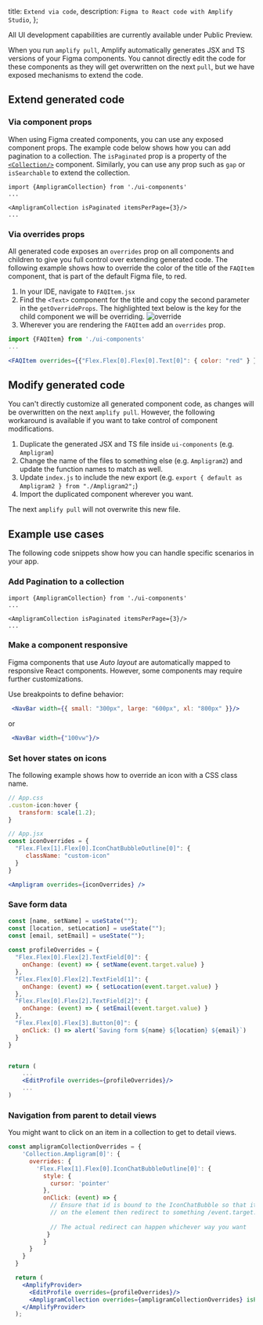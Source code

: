   title: `Extend via code`,
  description: `Figma to React code with Amplify Studio`,
};

<Callout warning>

All UI development capabilities are currently available under Public Preview.

</Callout>

When you run `amplify pull`, Amplify automatically generates JSX and TS versions of your Figma components. You cannot directly edit the code for these components as they will get overwritten on the next `pull`, but we have exposed mechanisms to extend the code. 

## Extend generated code

### Via component props
When using Figma created components, you can use any exposed component props. The example code below shows how you can add pagination to a collection. The `isPaginated` prop is a property of the [`<Collection/>`](https://ui.docs.amplify.aws/components/collection) component. Similarly, you can use any prop such as `gap` or `isSearchable` to extend the collection.

```
import {AmpligramCollection} from './ui-components'
...

<AmpligramCollection isPaginated itemsPerPage={3}/>
...

```

### Via overrides props
All generated code exposes an `overrides` prop on all components and children to give you full control over extending generated code. The following example shows how to override the color of the title of the `FAQItem` component, that is part of the default Figma file, to red.

1. In your IDE, navigate to `FAQItem.jsx` 
2. Find the `<Text>` component for the title and copy the second parameter in the `getOverrideProps`. The highlighted text below is the key for the child component we will be overriding.
![override](/images/console/ui-override.png)
3. Wherever you are rendering the `FAQItem` add an `overrides` prop.

```jsx
import {FAQItem} from './ui-components'
...

<FAQItem overrides={{"Flex.Flex[0].Flex[0].Text[0]": { color: "red" } }}/>
```


## Modify generated code
You can't directly customize all generated component code, as changes will be overwritten on the next `amplify pull`. However, the following workaround is available if you want to take control of component modifications.

1. Duplicate the generated JSX and TS file inside `ui-components` (e.g. `Ampligram`)
2. Change the name of the files to something else (e.g. `Ampligram2`) and update the function names to match as well.
3. Update `index.js` to include the new export (e.g. `export { default as Ampligram2 } from "./Ampligram2";`)
4. Import the duplicated component wherever you want.

The next `amplify pull` will not overwrite this new file.

## Example use cases
The following code snippets show how you can handle specific scenarios in your app.

### Add Pagination to a collection

```
import {AmpligramCollection} from './ui-components'
...

<AmpligramCollection isPaginated itemsPerPage={3}/>
...

```
### Make a component responsive
Figma components that use *Auto layout* are automatically mapped to responsive React components. However, some components may require further customizations. 

Use breakpoints to define behavior:

```jsx
 <NavBar width={{ small: "300px", large: "600px", xl: "800px" }}/>
```

or 

```jsx
 <NavBar width={"100vw"}/>
```

### Set hover states on icons

The following example shows how to override an icon with a CSS class name.

```jsx
// App.css
.custom-icon:hover {
   transform: scale(1.2);
}

// App.jsx
const iconOverrides = {
  "Flex.Flex[1].Flex[0].IconChatBubbleOutline[0]": {
     className: "custom-icon"
  }
}

<Ampligram overrides={iconOverrides} />
```


### Save form data

```jsx
const [name, setName] = useState("");
const [location, setLocation] = useState("");
const [email, setEmail] = useState("");
  
const profileOverrides = {
  "Flex.Flex[0].Flex[2].TextField[0]": {
    onChange: (event) => { setName(event.target.value) }
  },
  "Flex.Flex[0].Flex[2].TextField[1]": {
    onChange: (event) => { setLocation(event.target.value) }
  },
  "Flex.Flex[0].Flex[2].TextField[2]": {
    onChange: (event) => { setEmail(event.target.value) }
  },
  "Flex.Flex[0].Flex[3].Button[0]": {
    onClick: () => alert(`Saving form ${name} ${location} ${email}`)
  }
}


return (
    ...
    <EditProfile overrides={profileOverrides}/>
    ...
)
```

### Navigation from parent to detail views

You might want to click on an item in a collection to get to detail views.

```jsx
const ampligramCollectionOverrides = {
    'Collection.Ampligram[0]': {
      overrides: {
        'Flex.Flex[1].Flex[0].IconChatBubbleOutline[0]': { 
          style: {
            cursor: 'pointer'
          },
          onClick: (event) => {
            // Ensure that id is bound to the IconChatBubble so that it exists
            // on the element then redirect to something /event.target.id
            
            // The actual redirect can happen whichever way you want
           } 
          }
      }
    }
  }

  return (
    <AmplifyProvider>
      <EditProfile overrides={profileOverrides}/>
      <AmpligramCollection overrides={ampligramCollectionOverrides} isPaginated itemsPerPage={1}/> 
    </AmplifyProvider>
  );
  ```